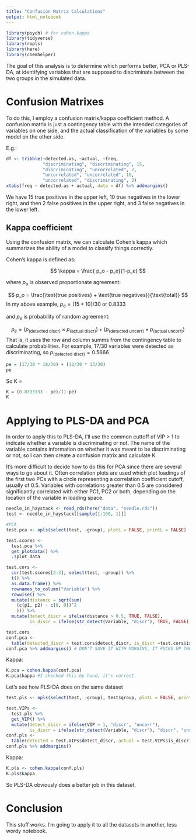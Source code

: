 ```yaml
---
title: "Confusion Matrix Calculations"
output: html_notebook
---
```

```r
library(psych) # for cohen.kappa
library(tidyverse)
library(ropls)
library(here)
library(chemhelper)
```

The goal of this analysis is to determine which performs better, PCA or PLS-DA, at identifying variables that are supposed to discriminate between the two groups in the simulated data.

# Confusion Matrixes

To do this, I employ a confusion matrix/kappa coefficient method.  A confusion matrix is just a contingency table with the intended categories of variables on one side, and the actual classification of the variables by some model on the other side.

E.g.:

```r
df <- tribble(~detected.as, ~actual, ~freq,
              "discriminating", "discriminating", 15,
              "discriminating", "uncorrelated", 2,
              "uncorrelated", "uncorrelated", 10,
              "uncorrelated", "discriminating", 3)
xtabs(freq ~ detected.as + actual, data = df) %>% addmargins()
```

We have 15 true positives in the upper left, 10 true negatives in the lower right, and then 2 false positives in the upper right, and 3 false negatives in the lower left.

## Kappa coefficient

Using the confusion matrix, we can calculate Cohen's kappa which summarizes the ability of a model to classify things correctly.

Cohen's kappa is defined as:

$$
\kappa = \frac{ p_o - p_e}{1-p_e}
$$

where $p_o$ is observed proportionate agreement:

$$
p_o = \frac{\text{true positives} + \text{true negatives}}{\text{total}}
$$
In my above example, $p_o = (15+10)/30$ or 0.8333

and $p_e$ is probability of random agreement:

$$
p_e = (p_{(\text{detected discr})}\times p_{(\text{actual discr})}) + (p_{(\text{detected uncorr})} \times p_{(\text{actual uncorr})})
$$
That is, it uses the row and column summs from the contingency table to calculate probabilities.  For example, 17/30 variables were detected as discriminating, so $p_{\text{(detected discr)}} = 0.5666$

```r
pe = (17/30 * 18/30) + (12/30 * 13/30)
pe
```

So K = 

```r
K = (0.8333333 - pe)/(1-pe)
K
```

# Applying to PLS-DA and PCA

In order to apply this to PLS-DA, I'll use the common cuttoff of VIP > 1 to indicate whether a variable is discriminating or not.  The name of the variable contains information on whether it was meant to be discriminating or not, so I can then create a confusion matrix and calculate K

It's more difficult to decide how to do this for PCA since there are several ways to go about it.  Often correlation plots are used which plot loadings of the first two PCs with a circle representing a correlation coefficient cutoff, usually of 0.5.  Variables with correlations greater than 0.5 are considered significantly correlated with either PC1, PC2 or both, depending on the location of the variable in loading space.


```r
needle_in_haystack <- read_rds(here("data", "needle.rds"))
test <- needle_in_haystack[[sample(1:100, 1)]]

#PCA
test.pca <- opls(select(test, -group), plotL = FALSE, printL = FALSE)

test.scores <-
  test.pca %>% 
  get_plotdata() %>% 
  .$plot_data

test.cors <-
  cor(test.scores[2:3], select(test, -group)) %>%
  t() %>% 
  as.data.frame() %>%
  rownames_to_column("Variable") %>% 
  rowwise() %>% 
  mutate(distance = sqrt(sum(
    (c(p1, p2) - c(0, 0))^2
    ))) %>% 
  mutate(detect_discr = ifelse(distance > 0.5, TRUE, FALSE),
         is_discr = ifelse(str_detect(Variable, "discr"), TRUE, FALSE))

test.cors
conf.pca <-
  table(detected_discr = test.cors$detect_discr, is_discr =test.cors$is_discr)
conf.pca %>% addmargins() # DON'T SAVE IT WITH MARGINS, IT FUCKS UP THE KAPPA COEFFICIENT
```
Kappa:
```r
K.pca = cohen.kappa(conf.pca)
K.pca$kappa #I checked this by hand, it's correct.
```

Let's see how PLS-DA does on the same dataset

```r
test.pls <- opls(select(test, -group), test$group, plotL = FALSE, printL = FALSE)

test.VIPs <-
  test.pls %>%
  get_VIP() %>% 
  mutate(detect_discr = ifelse(VIP > 1, "discr", "uncorr"),
         is_discr = ifelse(str_detect(Variable, "discr"), "discr", "uncorr"))
conf.pls <- 
  table(detected = test.VIPs$detect_discr, actual = test.VIPs$is_discr)
conf.pls %>% addmargins()
```

Kappa: 

```r
K.pls <- cohen.kappa(conf.pls)
K.pls$kappa
```

So PLS-DA obviously does a better job in this dataset.

# Conclusion

This stuff works.  I'm going to apply it to all the datasets in another, less wordy notebook.
